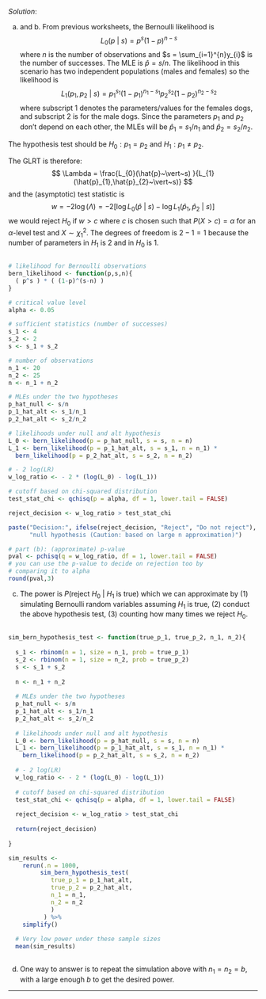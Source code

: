 
*Solution*: 

a. and b. From previous worksheets, the Bernoulli likelihood is
$$
L_{0}(p~\vert~s) = p^{s}(1-p)^{n-s}
$$
where $n$ is the number of observations and $s = \sum_{i=1}^{n}y_{i}$ is the number of successes. The MLE is $\hat{p} = s/n$. The likelihood in this scenario has two independent populations (males and females) so the likelihood is 
$$
L_{1}(p_{1},p_{2}~\vert~s) = p_{1}^{s_{1}}(1-p_{1})^{n_{1}-s_{1}}p_{2}^{s_{2}}(1-p_{2})^{n_{2}-s_{2}}
$$
where subscript 1 denotes the parameters/values for the females dogs, and subscript 2 is for the male dogs. Since the parameters $p_{1}$ and $p_{2}$ don't depend on each other, the MLEs will be $\hat{p}_{1} = s_{1}/n_{1}$ and $\hat{p}_{2} = s_{2}/n_{2}$.

The hypothesis test should be $H_{0}: p_{1}=p_{2}$ and $H_{1}: p_{1}\neq p_{2}$.

The GLRT is therefore:
$$
\Lambda = \frac{L_{0}(\hat{p}~\vert~s) }{L_{1}(\hat{p}_{1},\hat{p}_{2}~\vert~s)}
$$
and the (asymptotic) test statistic is
$$
w = -2\log(\Lambda) = -2 \left[ \log L_{0}(\hat{p}~\vert~s) - \log L_{1}(\hat{p}_{1},\hat{p}_{2}~\vert~s) \right]
$$
we would reject $H_{0}$ if $w > c$ where $c$ is chosen such that $P(X > c) = \alpha$ for an $\alpha$-level test and $X \sim \chi^{2}_{1}$. The degrees of freedom is $2 - 1 = 1$ because the number of parameters in $H_{1}$ is 2 and in $H_{0}$ is 1.

```r

```

```r

# likelihood for Bernoulli observations
bern_likelihood <- function(p,s,n){
  ( p^s ) * ( (1-p)^(s-n) )
}

# critical value level
alpha <- 0.05

# sufficient statistics (number of successes)
s_1 <- 4
s_2 <- 2
s <- s_1 + s_2

# number of observations
n_1 <- 20
n_2 <- 25
n <- n_1 + n_2

# MLEs under the two hypotheses
p_hat_null <- s/n
p_1_hat_alt <- s_1/n_1
p_2_hat_alt <- s_2/n_2

# likelihoods under null and alt hypothesis
L_0 <- bern_likelihood(p = p_hat_null, s = s, n = n)
L_1 <- bern_likelihood(p = p_1_hat_alt, s = s_1, n = n_1) *
  bern_likelihood(p = p_2_hat_alt, s = s_2, n = n_2)

# - 2 log(LR)
w_log_ratio <- - 2 * (log(L_0) - log(L_1))

# cutoff based on chi-squared distribution
test_stat_chi <- qchisq(p = alpha, df = 1, lower.tail = FALSE)

reject_decision <- w_log_ratio > test_stat_chi

paste("Decision:", ifelse(reject_decision, "Reject", "Do not reject"), 
      "null hypothesis (Caution: based on large n approximation)") 

# part (b): (approximate) p-value
pval <- pchisq(q = w_log_ratio, df = 1, lower.tail = FALSE)
# you can use the p-value to decide on rejection too by
# comparing it to alpha
round(pval,3) 

```

c. The power is $P(\text{reject } H_{0}~\vert~H_{1} \text{ is true})$ which we can approximate by (1) simulating Bernoulli random variables assuming $H_{1}$ is true, (2) conduct the above hypothesis test, (3) counting how many times we reject $H_{0}$.

```r

```

```r
sim_bern_hypothesis_test <- function(true_p_1, true_p_2, n_1, n_2){
  
  s_1 <- rbinom(n = 1, size = n_1, prob = true_p_1)
  s_2 <- rbinom(n = 1, size = n_2, prob = true_p_2)
  s <- s_1 + s_2
  
  n <- n_1 + n_2
  
  # MLEs under the two hypotheses
  p_hat_null <- s/n
  p_1_hat_alt <- s_1/n_1
  p_2_hat_alt <- s_2/n_2
  
  # likelihoods under null and alt hypothesis
  L_0 <- bern_likelihood(p = p_hat_null, s = s, n = n)
  L_1 <- bern_likelihood(p = p_1_hat_alt, s = s_1, n = n_1) *
    bern_likelihood(p = p_2_hat_alt, s = s_2, n = n_2)
  
  # - 2 log(LR)
  w_log_ratio <- - 2 * (log(L_0) - log(L_1))
  
  # cutoff based on chi-squared distribution
  test_stat_chi <- qchisq(p = alpha, df = 1, lower.tail = FALSE)
  
  reject_decision <- w_log_ratio > test_stat_chi
  
  return(reject_decision)
  
}

sim_results <- 
    rerun(.n = 1000, 
         sim_bern_hypothesis_test(
            true_p_1 = p_1_hat_alt, 
            true_p_2 = p_2_hat_alt,
            n_1 = n_1,
            n_2 = n_2
            ) 
          ) %>%
    simplify()
  
  # Very low power under these sample sizes
  mean(sim_results)
  
```

d. One way to answer is to repeat the simulation above with $n_{1} = n_{2} = b$, with a large enough $b$ to get the desired power.


***